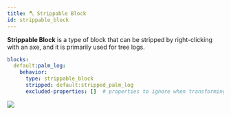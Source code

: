 ```yaml
---
title: 🪓 Strippable Block
id: strippable_block
---
```


**Strippable Block** is a type of block that can be stripped by right-clicking with an axe, and it is primarily used for tree logs.

```yaml
blocks:
  default:palm_log:
    behavior:
      type: strippable_block
      stripped: default:stripped_palm_log
      excluded-properties: []  # properties to ignore when transforming
```

![](/img/strippable_block.png)
